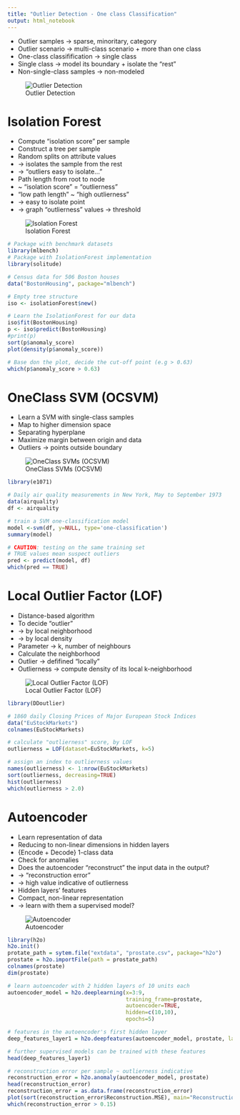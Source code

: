 ```yaml
---
title: "Outlier Detection - One class Classification"
output: html_notebook
---
```


* Outlier samples → sparse, minoritary,
category
* Outlier scenario → multi-class scenario +
more than one class
* One-class classifification → single class
* Single class → model its boundary + isolate
the “rest”
* Non-single-class samples → non-modeled

![Outlier Detection](../images/outlier_detection.png)

# Isolation Forest

* Compute “isolation score” per sample
* Construct a tree per sample
* Random splits on attribute values
* → isolates the sample from the rest
* → “outliers easy to isolate...”
* Path length from root to node
* ~ “isolation score” = “outlierness”
* “low path length” ~ “high outlierness”
* → easy to isolate point
* → graph “outlierness” values → threshold

![Isolation Forest](../images/isolation_forest.png)

```r
# Package with benchmark datasets
library(mlbench)
# Package with IsolationForest implementation
library(solitude)

# Census data for 506 Boston houses
data("BostonHousing", package="mlbench")

# Empty tree structure
iso <- isolationForest$new()

# Learn the IsolationForest for our data
iso$fit(BostonHousing)
p <- iso$predict(BostonHousing)
#print(p)
sort(p$anomaly_score)
plot(density(p$anomaly_score))

# Base don the plot, decide the cut-off point (e.g > 0.63)
which(p$anomaly_score > 0.63)
```

# OneClass SVM (OCSVM)

* Learn a SVM with single-class samples
* Map to higher dimension space
* Separating hyperplane
* Maximize margin between origin and data
* Outliers → points outside boundary

![OneClass SVMs (OCSVM)](../images/oneclass_svm.png)
```r
library(e1071)

# Daily air quality measurements in New York, May to September 1973
data(airquality)
df <- airquality

# train a SVM one-classification model
model <-svm(df, y=NULL, type='one-classification')
summary(model)

# CAUTION: testing on the same training set
# TRUE values mean suspect outliers
pred <- predict(model, df)
which(pred == TRUE)

```

# Local Outlier Factor (LOF)

* Distance-based algorithm
* To decide “outlier”
* → by local neighborhood
* → by local density
* Parameter → k, number of neighbours
* Calculate the neighborhood
* Outlier → defifined “locally”
* Outlierness → compute density of its local k-neighborhood

![Local Outlier Factor (LOF)](../images/local_outlier_factor.png)

```r
library(DDoutlier)

# 1860 daily Closing Prices of Major European Stock Indices
data("EuStockMarkets")
colnames(EuStockMarkets)

# calculate "outlierness" score, by LOF
outlierness = LOF(dataset=EuStockMarkets, k=5)

# assign an index to outlierness values
names(outlierness) <- 1:nrow(EuStockMarkets)
sort(outlierness, decreasing=TRUE)
hist(outlierness)
which(outlierness > 2.0)
```

# Autoencoder

* Learn representation of data
* Reducing to non-linear dimensions in
hidden layers
* {Encode + Decode} 1-class data
* Check for anomalies
* Does the autoencoder “reconstruct” the
input data in the output?
* → “reconstruction error”
* → high value indicative of outlierness
* Hidden layers' features
* Compact, non-linear representation
* → learn with them a supervised model?

![Autoencoder](../images/autoencoder.png)

```r
library(h2o)
h2o.init()
protate_path = sytem.file("extdata", "prostate.csv", package="h2o")
prostate = h2o.importFile(path = prostate_path)
colnames(prostate)
dim(prostate)

# learn autoencoder with 2 hidden layers of 10 units each
autoencoder_model = h2o.deeplearning(x=3:9,
                                     training_frame=prostate, 
                                     autoencoder=TRUE,
                                     hidden=c(10,10),
                                     epochs=5)

# features in the autoencoder's first hidden layer
deep_features_layer1 = h2o.deepfeatures(autoencoder_model, prostate, layer=1)

# further supervised models can be trained with these features
head(deep_features_layer1)

# reconstruction error per sample ~ outlierness indicative
reconstruction_error = h2o.anomaly(autoencoder_model, prostate)
head(reconstruction_error)
reconstruction_error = as.data.frame(reconstruction_error)
plot(sort(reconstruction_error$Reconstruction.MSE), main="Reconstruction Error")
which(reconstruction_error > 0.15)
```

